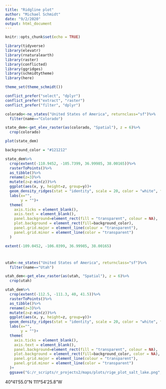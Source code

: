 ```yaml
---
title: "Ridgline plot"
author: "Michael Schmidt"
date: "9/2/2020"
output: html_document
---
```


```r
knitr::opts_chunk$set(echo = TRUE)
```

```r
library(tidyverse)
library(elevatr)
library(rnaturalearth)
library(raster)
library(conflicted)
library(ggridges)
library(schmidtytheme)
library(here)

theme_set(theme_schmidt())

conflict_prefer("select", "dplyr")
conflict_prefer("extract", "raster")
conflict_prefer("filter", "dplyr")
```

```r
colorado<-ne_states("United States of America", returnclass="sf")%>%
  filter(name=="Colorado")

state_dem<-get_elev_raster(as(colorado, "Spatial"), z = 6)%>%
  crop(colorado)

plot(state_dem)

background_color = "#121212"

state_dem%>%
  crop(extent(-110.9452, -105.7399, 36.99985, 38.00165))%>%
  rasterToPoints()%>%
  as_tibble()%>%
  rename(z=3)%>%
  mutate(z=z-min(z))%>%
  ggplot(aes(x, y, height=z, group=y))+
  geom_density_ridges(stat = "identity", scale = 20, color = "white", fill = background_color)+
  labs(x="",
       y = "")+
  theme(
    axis.ticks = element_blank(),
    axis.text = element_blank(),
    panel.background=element_rect(fill = "transparent", colour = NA),
    plot.background = element_rect(fill=background_color),
    panel.grid.major = element_line(colour = "transparent"),
    panel.grid.minor = element_line(color = "transparent")
  )

extent(-109.0452, -106.0399, 36.99985, 38.00165)

```

#
```r
utah<-ne_states("United States of America", returnclass="sf")%>%
  filter(name=="Utah")

utah_dem<-get_elev_raster(as(utah, "Spatial"), z = 6)%>%
  crop(utah)

utah_dem%>%
  crop(extent(-112.5, -111.3, 40, 41.5))%>%
  rasterToPoints()%>%
  as_tibble()%>%
  rename(z=3)%>%
  mutate(z=z-min(z))%>%
  ggplot(aes(x, y, height=z, group=y))+
  geom_density_ridges(stat = "identity", scale = 20, color = "white", fill = background_color)+
  labs(x="",
       y = "")+
  theme(
    axis.ticks = element_blank(),
    axis.text = element_blank(),
    panel.background=element_rect(fill = "transparent", colour = NA),
    plot.background = element_rect(fill=background_color, color = NA),
    panel.grid.major = element_line(colour = "transparent"),
    panel.grid.minor = element_line(color = "transparent")
  )+
  ggsave("G:/r_scripts/r_projects2/maps/plots/rige_plot_salt_lake.png", h=17, w=11, type="cairo")


```
40°41'55.0"N 111°54'25.8"W
